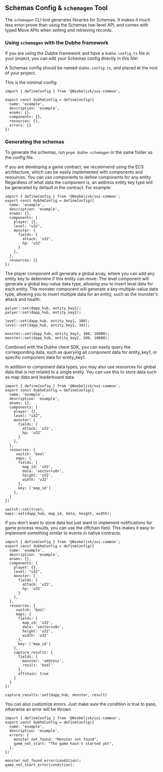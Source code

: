 ## Schemas Config & `schemagen` Tool

The `schemagen` CLI tool generates libraries for Schemas. It makes it much less error-prone than using the Schemas low-level API, and comes with typed Move APIs when setting and retrieving records.

### Using `schemagen` with the Dubhe framework

If you are using the Dubhe framework and have a `dubhe.config.ts` file in your project, you can edit your Schemas config directly in this file!

A Schemas config should be named `dubhe.config.ts`, and placed at the root of your project.

This is the minimal config:

```tsx
import { defineConfig } from '@0xobelisk/sui-common';

export const dubheConfig = defineConfig({
  name: 'example',
  description: 'example',
  enums: {},
  components: {},
  resources: {},
  errors: {}
})
```

### Generating the schemas

To generate the schemas, run `pnpm dubhe schemagen` in the same folder as the config file.

If you are developing a game contract, we recommend using the ECS architecture, which can be easily implemented with components and resources.
You can use components to define components for any entity. Regardless of what data the component is, an address entity key type will be generated by default in the contract.
For example:

```tsx
import { defineConfig } from '@0xobelisk/sui-common';
export const dubheConfig = defineConfig({
  name: 'example',
  description: 'example',
  enums: {},
  components: {
    player: {},
    level: "u32",
    monster: {
      fields: {
        attack: 'u32',
        hp: 'u32'
      }
    },
  },
  resources: {}
})
```

The player component will generate a global array, where you can add any entity key to determine if this entity can move.
The level component will generate a global key-value data type, allowing you to insert level data for each entity.
The monster component will generate a key-multiple-value data type, allowing you to insert multiple data for an entity, such as the monster's attack and health.

```sui Move
palyer::set(dapp_hub, entity_key1);
palyer::set(dapp_hub, entity_key2);

level::set(dapp_hub, entity_key1, 100);
level::set(dapp_hub, entity_key2, 101);

monster::set(dapp_hub, entity_key1, 100, 10000);
monster::set(dapp_hub, entity_key2, 200, 10000);
```

Combined with the Dubhe client SDK, you can easily query the corresponding data, such as querying all component data for entity_key1, or specific component data for entity_key1.

In addition to component data types, you may also use resources for global data that is not related to a single entity. You can use this to store data such as map data and leaderboard data.
```tsx
import { defineConfig } from '@0xobelisk/sui-common';
export const dubheConfig = defineConfig({
  name: 'example',
  description: 'example',
  enums: {},
  components: {
    player: {},
    level: "u32",
    monster: {
      fields: {
        attack: 'u32',
        hp: 'u32'
      }
    },
  },
  resources: {
     switch: 'bool'
     maps: {
      fields: {
        map_id: 'u32',
        data: 'vector<u8>',
        height: 'u32',
        width: 'u32'
      },
      key: ['map_id']
    },
  }
})
```
```sui Move
switch::set(true);
maps::set(dapp_hub, map_id, data, height, width);
```


If you don't want to store data but just want to implement notifications for game process results, you can use the offchain field. This makes it easy to implement something similar to events in native contracts.
```tsx
import { defineConfig } from '@0xobelisk/sui-common';
export const dubheConfig = defineConfig({
  name: 'example',
  description: 'example',
  enums: {},
  components: {
    player: {},
    level: "u32",
    monster: {
      fields: {
        attack: 'u32',
        hp: 'u32'
      }
    },
  },
  resources: {
     switch: 'bool'
     maps: {
      fields: {
        map_id: 'u32',
        data: 'vector<u8>',
        height: 'u32',
        width: 'u32'
      },
      key: ['map_id']
    },
    capture_results: {
      fields: {
        monster: 'address',
        result: 'bool'
      },
      offchain: true
    }
  }
})
```

```sui Move
capture_results::set(dapp_hub, monster, result)
```

You can also customize errors. Just make sure the condition is true to pass, otherwise an error will be thrown.
```tsx
import { defineConfig } from '@0xobelisk/sui-common';
export const dubheConfig = defineConfig({
  name: 'example',
  description: 'example',
  errors: {
    monster_not_found: "Monster not found",
    game_not_start: "The game hasn't started yet",
  },
})
```

```sui Move
monster_not_found_error(condition);
game_not_start_error(condition);
```
